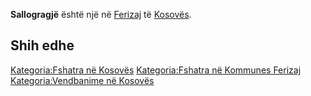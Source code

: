 {{Fshat në 
 | Emri                = Sallogragjë
 | EmriAlt                = 
 | NAME_SHORT_FORM=      
 | NAME_GENERIC=      
 | NAME_SORT_NAME_RO=      SALLOGRAGJE
 | FULL_NAME_RO = Sallogragjë
 | FULL_NAME_ND_RO=Sallogragje
 | SORT_NAME_RG=SALLOGRAGJE
 | FULL_NAME_RG=Sallogragjë
 | FULL_NAME_ND_RG=Sallogragje
 | SRP_NAME_SHORT_FORM=      
 | SRP_NAME_GENERIC=      
 | SRP_NAME_SORT_NAME_RO=      
 | SRP_FULL_NAME_RO = 
 | SRP_FULL_NAME_ND_RO=
 | SRP_SORT_NAME_RG=
 | SRP_FULL_NAME_RG=
 | SRP_FULL_NAME_ND_RG=
 | Emri (Rasa dhanore) = 
 | Figura              = 
 | Shteti              = Kosovo
 | Komuna              = Ferizaj
 | Kodi postar         = 
 | Sipërfaqja          = 

 | Popullsia           = 

 | Regj. i popullsisë  = 
 | Dend. e popullsisë  = 
 | Faqja zyrtare       = 
 <!--- Koordinatat ----> 
 | Gjerësia            = 42.305278
 | Gjatësia            = 20.848889
 | Lartësia            = 
}}
'''Sallogragjë''' është një [[]] në [[Ferizaj]] të [[Kosovës]].

<!-- == Gjeografia == -->
<!-- == Historia == -->
<!-- == Demografia == -->
== Shih edhe ==
{{Komuna Ferizaj}}
{{Kosovo-Administrata-Cung}}

[[Kategoria:Fshatra në Kosovës]]
[[Kategoria:Fshatra në Kommunes Ferizaj]]
[[Kategoria:Vendbanime në Kosovës]]